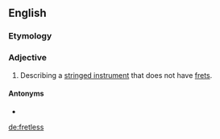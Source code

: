 ==English==

===Etymology===
{{suffix|en|fret|less}}

===Adjective===
{{en-adj|-}}

# Describing a [[stringed instrument]] that does not have [[fret]]s.

====Antonyms====
* {{l|en|fretted}}

[[de:fretless]]